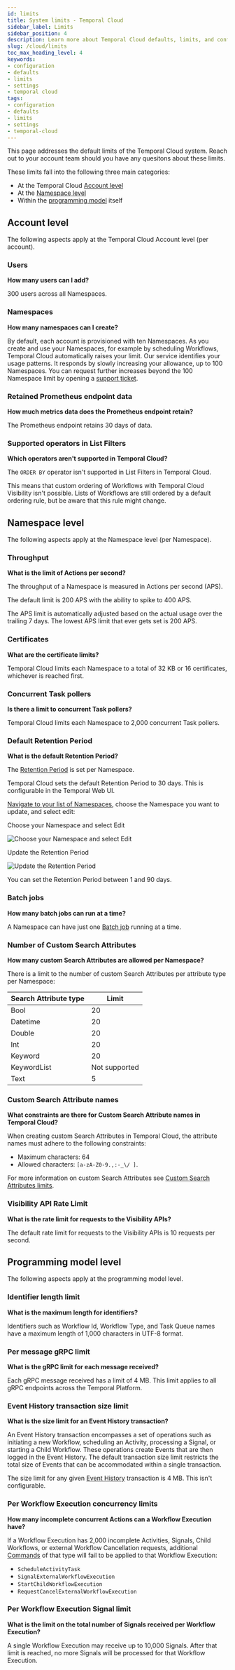 ```yaml
---
id: limits
title: System limits - Temporal Cloud
sidebar_label: Limits
sidebar_position: 4
description: Learn more about Temporal Cloud defaults, limits, and configurable settings.
slug: /cloud/limits
toc_max_heading_level: 4
keywords:
- configuration
- defaults
- limits
- settings
- temporal cloud
tags:
- configuration
- defaults
- limits
- settings
- temporal-cloud
---
```


<!-- THIS FILE IS GENERATED. DO NOT EDIT THIS FILE DIRECTLY -->

This page addresses the default limits of the Temporal Cloud system.
Reach out to your account team should you have any quesitons about these limits.

These limits fall into the following three main categories:

- At the Temporal Cloud [Account level](#account-level)
- At the [Namespace level](#namespace-level)
- Within the [programming model](#programming-model-level) itself

## Account level

The following aspects apply at the Temporal Cloud Account level (per account).

### Users

**How many users can I add?**

300 users across all Namespaces.

### Namespaces

**How many namespaces can I create?​**

By default, each account is provisioned with ten Namespaces.
As you create and use your Namespaces, for example by scheduling Workflows, Temporal Cloud automatically raises your limit.
Our service identifies your usage patterns.
It responds by slowly increasing your allowance, up to 100 Namespaces.
You can request further increases beyond the 100 Namespace limit by opening a [support ticket](/cloud/support#support-ticket).

### Retained Prometheus endpoint data

**How much metrics data does the Prometheus endpoint retain?​**

The Prometheus endpoint retains 30 days of data.

### Supported operators in List Filters

**Which operators aren't supported in Temporal Cloud?**

The `ORDER BY` operator isn't supported in List Filters in Temporal Cloud.

This means that custom ordering of Workflows with Temporal Cloud Visibility isn't possible.
Lists of Workflows are still ordered by a default ordering rule, but be aware that this rule might change.

## Namespace level

The following aspects apply at the Namespace level (per Namespace).

### Throughput

**What is the limit of Actions per second?**

The throughput of a Namespace is measured in Actions per second (APS).

The default limit is 200 APS with the ability to spike to 400 APS.

The APS limit is automatically adjusted based on the actual usage over the trailing 7 days.
The lowest APS limit that ever gets set is 200 APS.

### Certificates

**What are the certificate limits?**

Temporal Cloud limits each Namespace to a total of 32 KB or 16 certificates, whichever is reached first.

### Concurrent Task pollers

**Is there a limit to concurrent Task pollers?**

Temporal Cloud limits each Namespace to 2,000 concurrent Task pollers.

### Default Retention Period

**What is the default Retention Period?**

The [Retention Period](/clusters#retention-period) is set per Namespace.

Temporal Cloud sets the default Retention Period to 30 days.
This is configurable in the Temporal Web UI.

[Navigate to your list of Namespaces](https://cloud.temporal.io/namespaces), choose the Namespace you want to update, and select edit:

<div class="tdiw"><div class="tditw"><p class="tdit">Choose your Namespace and select Edit</p></div><div class="tdiiw" height="462"><img class="img_ev3q" src="/img/cloud-guide/edit-namespace-option.png" alt="Choose your Namespace and select Edit" /></div></div>

<div class="tdiw"><div class="tditw"><p class="tdit">Update the Retention Period</p></div><div class="tdiiw" height="482"><img class="img_ev3q" src="/img/cloud-guide/edit-retention-period.png" alt="Update the Retention Period" /></div></div>

You can set the Retention Period between 1 and 90 days.

### Batch jobs

**How many batch jobs can run at a time?**

A Namespace can have just one [Batch job](/cli/batch) running at a time.

### Number of Custom Search Attributes

**How many custom Search Attributes are allowed per Namespace?**

There is a limit to the number of custom Search Attributes per attribute type per Namespace:

| Search Attribute type | Limit         |
| --------------------- | ------------- |
| Bool                  | 20            |
| Datetime              | 20            |
| Double                | 20            |
| Int                   | 20            |
| Keyword               | 20            |
| KeywordList           | Not supported |
| Text                  | 5             |

### Custom Search Attribute names

**What constraints are there for Custom Search Attribute names in Temporal Cloud?**

When creating custom Search Attributes in Temporal Cloud, the attribute names must adhere to the following constraints:

- Maximum characters: 64
- Allowed characters: `[a-zA-Z0-9.,:-_\/ ]`.

For more information on custom Search Attributes see [Custom Search Attributes limits](/visibility#custom-search-attributes).

### Visibility API Rate Limit

**What is the rate limit for requests to the Visibility APIs?**

The default rate limit for requests to the Visibility APIs is 10 requests per second.

## Programming model level

The following aspects apply at the programming model level.

### Identifier length limit

**What is the maximum length for identifiers?**

Identifiers such as Workflow Id, Workflow Type, and Task Queue names have a maximum length of 1,000 characters in UTF-8 format.

### Per message gRPC limit

**What is the gRPC limit for each message received?**

Each gRPC message received has a limit of 4 MB.
This limit applies to all gRPC endpoints across the Temporal Platform.

### Event History transaction size limit

**What is the size limit for an Event History transaction?**

An Event History transaction encompasses a set of operations such as initiating a new Workflow, scheduling an Activity, processing a Signal, or starting a Child Workflow. These operations create Events that are then logged in the Event History. The default transaction size limit restricts the total size of Events that can be accommodated within a single transaction.

The size limit for any given [Event History](/workflows#event-history) transaction is 4 MB.
This isn't configurable.

### Per Workflow Execution concurrency limits

**How many incomplete concurrent Actions can a Workflow Execution have?**

If a Workflow Execution has 2,000 incomplete Activities, Signals, Child Workflows, or external Workflow Cancellation requests, additional [Commands](/workflows#command) of that type will fail to be applied to that Workflow Execution:

- `ScheduleActivityTask`
- `SignalExternalWorkflowExecution`
- `StartChildWorkflowExecution`
- `RequestCancelExternalWorkflowExecution`

### Per Workflow Execution Signal limit

**What is the limit on the total number of Signals received per Workflow Execution?**

A single Workflow Execution may receive up to 10,000 Signals.
After that limit is reached, no more Signals will be processed for that Workflow Execution.

